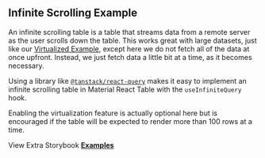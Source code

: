 
<Head>
  <title>Infinite Scrolling Example - Material React Table V1 Docs</title>
  <meta
    name="description"
    content="An example of Material React Table which shows how to implement an infinite scrolling table that fetches data from a remote server as the user scrolls down the table with the useInfiniteQuery hook from react-query"
  />
  <meta
    property="og:title"
    content="Infinite Scrolling Material React Table Example"
  />
  <meta
    property="og:description"
    content="Learn how to stream rows on scroll with infinite scrolling in Material React Table"
  />
</Head>

## Infinite Scrolling Example

An infinite scrolling table is a table that streams data from a remote server as the user scrolls down the table. This works great with large datasets, just like our [Virtualized Example](/docs/examples/virtualized), except here we do not fetch all of the data at once upfront. Instead, we just fetch data a little bit at a time, as it becomes necessary.

Using a library like [`@tanstack/react-query`](https://tanstack.com/query/v4) makes it easy to implement an infinite scrolling table in Material React Table with the `useInfiniteQuery` hook.

Enabling the virtualization feature is actually optional here but is encouraged if the table will be expected to render more than 100 rows at a time.

<Example />

View Extra Storybook **[Examples](https://www.material-react-table.dev/?path=/story/prop-playground--default)**

